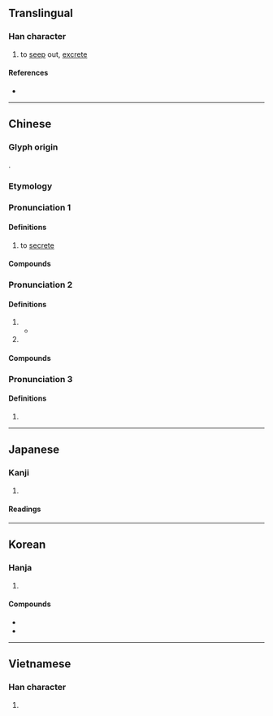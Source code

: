 {{character info}}
==Translingual==

===Han character===
{{Han char|rn=85|rad=水|as=05|sn=8|four=33100|canj=EPH|ids=⿰氵必}}

# to [[seep]] out, [[excrete]]

====References====
* {{Han ref|kx=0615.180|dkj=17279|dj=1009.140|hdz=31595.040|uh=6CCC|ud=27852|bh=AA63|bd=43619}}

----

==Chinese==
{{zh-forms}}

===Glyph origin===
{{Han etym}}
{{Han compound|水|必|ls=psc|c1=s|c2=p|t1=water}}.

===Etymology===
{{rfe|zh}}

===Pronunciation 1===
{{zh-pron
|m=mì
|m-s=
|c=bei3
|c-t=
|g=
|h=pfs=pi
|j=
|mb=
|md=
|mn=pì
|mn-t=bi3
|w=
|x=
|cat=v
}}

====Definitions====
{{zh-hanzi}}

# to [[secrete]]

====Compounds====
{{zh-der|內分泌|內分泌腺|分泌|分泌系統|外分泌腺|泌乳|泌尿|泌尿器|泌尿外科|泌尿管|泌水孔|溢泌|腸泌素}}

===Pronunciation 2===
{{zh-pron
|m=bì,mì
|c=bat6,bai3
|mc=2+1
|oc=3+1
|dial=n
|cat=pn
}}

====Definitions====
{{zh-hanzi}}

# {{rfdef|zh}}
#* {{zh-x|泌{bì} 之 洋洋，可 以 樂{liáo}飢。|By the wimpling stream from my fountain,<br>I can joy amid my hunger.|ref=Shijing}}
# {{surname|zh}}

====Compounds====
{{zh-der|泌陽:[[Biyang]]|泌水|泌丘|泌水樂飢}}

===Pronunciation 3===
{{zh-pron
|m=bì,mì
|c=bat1
|mc=3
|oc=2
|dial=n
|cat=
}}

====Definitions====
{{zh-hanzi}}

# {{zh-used in|泌瀄}}

----

==Japanese==

===Kanji===
{{ja-kanji|grade=c|rs=水05}}

# {{rfdef|ja|sort=水05}}

====Readings====
{{ja-readings
|goon=ひ,ひち
|kanon=ひ,ひつ
|kun=にじ-む, ながれる
}}

----

==Korean==

===Hanja===
{{ko-hanja|[[샘]][[물]] [[졸졸]] [[흐르다|흐를]]|비}}

# {{hanja form of|비|seeping out, [[excretion]]}}

====Compounds====
* {{ko-l|분비물|[[secretion]]|分泌物}}
* {{ko-l|비뇨기과|[[urology]]|泌尿器科}}

----

==Vietnamese==

===Han character===
{{vi-readings|reading=tiết, tất|rs=水05}}

# {{rfdef|vi|sort=水05}}